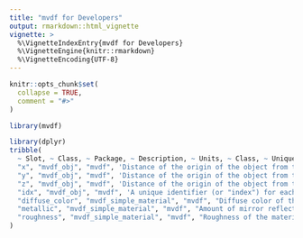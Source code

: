 ```yaml
---
title: "mvdf for Developers"
output: rmarkdown::html_vignette
vignette: >
  %\VignetteIndexEntry{mvdf for Developers}
  %\VignetteEngine{knitr::rmarkdown}
  %\VignetteEncoding{UTF-8}
---
```


```r
knitr::opts_chunk$set(
  collapse = TRUE,
  comment = "#>"
)
```

```r
library(mvdf)
```

```r
library(dplyr)
tribble(
  ~ Slot, ~ Class, ~ Package, ~ Description, ~ Units, ~ Class, ~ Unique, ~ Not_missing,
  "x", "mvdf_obj", "mvdf", 'Distance of the origin of the object from the origin of the grid system (the central point at 0, 0, 0) in meters in the x direction. Coordinates are assumed to be on a right-handed coordinate system with Z oriented as the natural "vertical" direction.', "meters", "Numeric", FALSE, TRUE,
  "y", "mvdf_obj", "mvdf", 'Distance of the origin of the object from the origin of the grid system (the central point at 0, 0, 0) in meters in the y direction. Coordinates are assumed to be on a right-handed coordinate system with Z oriented as the natural "vertical" direction.', "meters", "Numeric", FALSE, TRUE,
  "z", "mvdf_obj", "mvdf", 'Distance of the origin of the object from the origin of the grid system (the central point at 0, 0, 0) in meters in the z direction. Coordinates are assumed to be on a right-handed coordinate system with Z oriented as the natural "vertical" direction.', "meters", "Numeric", FALSE, TRUE,
  "idx", "mvdf_obj", "mvdf", 'A unique identifier (or "index") for each object to be modeled.', NA, "Character", TRUE, TRUE,
  "diffuse_color", "mvdf_simple_material", "mvdf", "Diffuse color of the material, as an RGBA array of floats scaled from 0-1.", "Character", NA, FALSE, FALSE,
  "metallic", "mvdf_simple_material", "mvdf", "Amount of mirror reflection for raytrace, as a float from 0-1", "Numeric", "Proportion", FALSE, FALSE,
  "roughness", "mvdf_simple_material", "mvdf", "Roughness of the material, as a float from 0-1.", "Numeric", "Proportion", FALSE, FALSE
)
```

